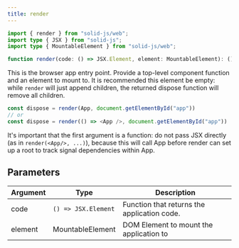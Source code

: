 ```yaml
---
title: render
---
```


```ts
import { render } from "solid-js/web";
import type { JSX } from "solid-js";
import type { MountableElement } from "solid-js/web";

function render(code: () => JSX.Element, element: MountableElement): () => void;
```

This is the browser app entry point. Provide a top-level component function and an element to mount to. It is recommended this element be empty: while `render` will just append children, the returned dispose function will remove all children.

```ts
const dispose = render(App, document.getElementById("app"))
// or
const dispose = render(() => <App />, document.getElementById("app"))
```

It's important that the first argument is a function: do not pass JSX directly (as in `render(<App/>, ...)`), because this will call App before render can set up a root to track signal dependencies within App.

## Parameters

| Argument | Type                | Description                                 |
| -------- | ------------------- | ------------------------------------------- |
| code     | `() => JSX.Element` | Function that returns the application code. |
| element  | MountableElement    | DOM Element to mount the application to     |
